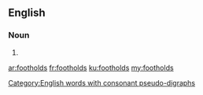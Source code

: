 ==English==

===Noun===
{{head|en|noun plural form}}

# {{plural of|foothold|lang=en}}

[[Category:English words with consonant pseudo-digraphs]]

[[ar:footholds]]
[[fr:footholds]]
[[ku:footholds]]
[[my:footholds]]
